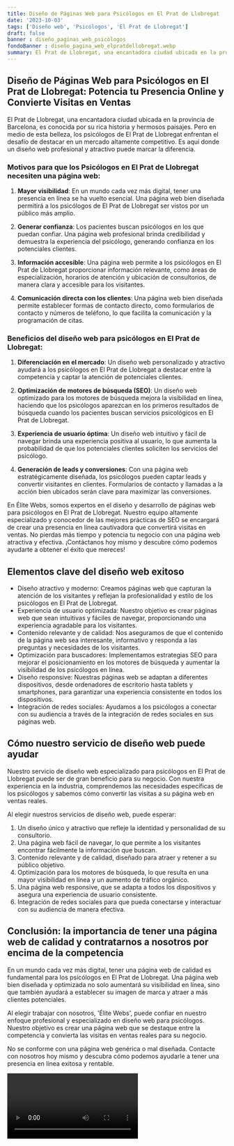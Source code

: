 ```yaml
---
title: Diseño de Páginas Web para Psicólogos en El Prat de Llobregat
date: '2023-10-03'
tags: ['Diseño web', 'Psicólogos', 'El Prat de Llobregat']
draft: false
banner : diseño_paginas_web_psicólogos
fondoBanner : diseño_pagina_web_elpratdellobregat.webp
summary: El Prat de Llobregat, una encantadora ciudad ubicada en la provincia de Barcelona, es conocida por su rica historia y hermosos paisajes. Pero en medio de esta belleza, los psicólogos de El Prat de Llobregat enfrentan el desafío de destacar en un mercado altamente competitivo. Es aquí donde un diseño web profesional y atractivo puede marcar la diferencia.
---
```


## Diseño de Páginas Web para Psicólogos en El Prat de Llobregat: Potencia tu Presencia Online y Convierte Visitas en Ventas

El Prat de Llobregat, una encantadora ciudad ubicada en la provincia de Barcelona, es conocida por su rica historia y hermosos paisajes. Pero en medio de esta belleza, los psicólogos de El Prat de Llobregat enfrentan el desafío de destacar en un mercado altamente competitivo. Es aquí donde un diseño web profesional y atractivo puede marcar la diferencia.

### Motivos para que los Psicólogos en El Prat de Llobregat necesiten una página web:

1. **Mayor visibilidad**: En un mundo cada vez más digital, tener una presencia en línea se ha vuelto esencial. Una página web bien diseñada permitirá a los psicólogos de El Prat de Llobregat ser vistos por un público más amplio.

2. **Generar confianza**: Los pacientes buscan psicólogos en los que puedan confiar. Una página web profesional brinda credibilidad y demuestra la experiencia del psicólogo, generando confianza en los potenciales clientes.

3. **Información accesible**: Una página web permite a los psicólogos en El Prat de Llobregat proporcionar información relevante, como áreas de especialización, horarios de atención y ubicación de consultorios, de manera clara y accesible para los visitantes.

4. **Comunicación directa con los clientes**: Una página web bien diseñada permite establecer formas de contacto directo, como formularios de contacto y números de teléfono, lo que facilita la comunicación y la programación de citas.

### Beneficios del diseño web para psicólogos en El Prat de Llobregat:

1. **Diferenciación en el mercado**: Un diseño web personalizado y atractivo ayudará a los psicólogos en El Prat de Llobregat a destacar entre la competencia y captar la atención de potenciales clientes.

2. **Optimización de motores de búsqueda (SEO)**: Un diseño web optimizado para los motores de búsqueda mejora la visibilidad en línea, haciendo que los psicólogos aparezcan en los primeros resultados de búsqueda cuando los pacientes buscan servicios psicológicos en El Prat de Llobregat.

3. **Experiencia de usuario óptima**: Un diseño web intuitivo y fácil de navegar brinda una experiencia positiva al usuario, lo que aumenta la probabilidad de que los potenciales clientes soliciten los servicios del psicólogo.

4. **Generación de leads y conversiones**: Con una página web estratégicamente diseñada, los psicólogos pueden captar leads y convertir visitantes en clientes. Formularios de contacto y llamadas a la acción bien ubicados serán clave para maximizar las conversiones.

En Élite Webs, somos expertos en el diseño y desarrollo de páginas web para psicólogos en El Prat de Llobregat. Nuestro equipo altamente especializado y conocedor de las mejores prácticas de SEO se encargará de crear una presencia en línea cautivadora que convertirá visitas en ventas. No pierdas más tiempo y potencia tu negocio con una página web atractiva y efectiva. ¡Contáctanos hoy mismo y descubre cómo podemos ayudarte a obtener el éxito que mereces!

<GifSeo />

<Cta />

## Elementos clave del diseño web exitoso

- Diseño atractivo y moderno: Creamos páginas web que capturan la atención de los visitantes y reflejan la profesionalidad y estilo de los psicólogos en El Prat de Llobregat.
- Experiencia de usuario optimizada: Nuestro objetivo es crear páginas web que sean intuitivas y fáciles de navegar, proporcionando una experiencia agradable para los visitantes.
- Contenido relevante y de calidad: Nos aseguramos de que el contenido de la página web sea interesante, informativo y responda a las preguntas y necesidades de los visitantes.
- Optimización para buscadores: Implementamos estrategias SEO para mejorar el posicionamiento en los motores de búsqueda y aumentar la visibilidad de los psicólogos en línea.
- Diseño responsive: Nuestras páginas web se adaptan a diferentes dispositivos, desde ordenadores de escritorio hasta tablets y smartphones, para garantizar una experiencia consistente en todos los dispositivos.
- Integración de redes sociales: Ayudamos a los psicólogos a conectar con su audiencia a través de la integración de redes sociales en sus páginas web.

## Cómo nuestro servicio de diseño web puede ayudar

Nuestro servicio de diseño web especializado para psicólogos en El Prat de Llobregat puede ser de gran beneficio para su negocio. Con nuestra experiencia en la industria, comprendemos las necesidades específicas de los psicólogos y sabemos cómo convertir las visitas a su página web en ventas reales.

Al elegir nuestros servicios de diseño web, puede esperar:

1. Un diseño único y atractivo que refleje la identidad y personalidad de su consultorio.
2. Una página web fácil de navegar, lo que permite a los visitantes encontrar fácilmente la información que buscan.
3. Contenido relevante y de calidad, diseñado para atraer y retener a su público objetivo.
4. Optimización para los motores de búsqueda, lo que resulta en una mayor visibilidad en línea y un aumento de tráfico orgánico.
5. Una página web responsive, que se adapta a todos los dispositivos y asegura una experiencia de usuario consistente.
6. Integración de redes sociales para que pueda conectarse y interactuar con su audiencia de manera efectiva.

## Conclusión: la importancia de tener una página web de calidad y contratarnos a nosotros por encima de la competencia

En un mundo cada vez más digital, tener una página web de calidad es fundamental para los psicólogos en El Prat de Llobregat. Una página web bien diseñada y optimizada no solo aumentará su visibilidad en línea, sino que también ayudará a establecer su imagen de marca y atraer a más clientes potenciales.

Al elegir trabajar con nosotros, 'Élite Webs', puede confiar en nuestro enfoque profesional y especializado en diseño web para psicólogos. Nuestro objetivo es crear una página web que se destaque entre la competencia y convierta las visitas en ventas reales para su negocio.

No se conforme con una página web genérica o mal diseñada. Contacte con nosotros hoy mismo y descubra cómo podemos ayudarle a tener una presencia en línea exitosa y rentable.

<Video />

<CtaBot job='Psicólogos' city='El Prat de Llobregat'/>

<Gmaps query='El Prat de Llobregat+españa+maps' />